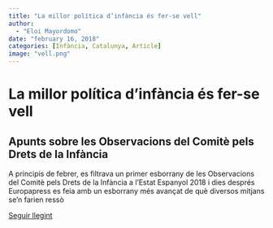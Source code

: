 ```yaml
---
title: "La millor política d’infància és fer-se vell"
author: 
  - "Eloi Mayordomo"
date: "february 16, 2018"
categories: [Infància, Catalunya, Article]
image: "vell.png"
---
```


# La millor política d’infància és fer-se vell

## Apunts sobre les Observacions del Comitè pels Drets de la Infància
A principis de febrer, es filtrava un primer esborrany de les Observacions del Comitè pels Drets de la Infància a l’Estat Espanyol 2018 i dies després Europapress es feia amb un esborrany més avançat  de què diversos mitjans se’n farien ressò 

[Seguir llegint](https://lleiengel.cat/millor-politica-infancia-envellir/)
